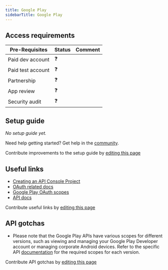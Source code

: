 ```yaml
---
title: Google Play
sidebarTitle: Google Play
---
```



<Overview />
<PreBuiltTooling />
<PreBuiltUseCases />

## Access requirements
| Pre-Requisites | Status | Comment|
| - | - | - |
| Paid dev account | ❓ |  |
| Paid test account | ❓ |  |
| Partnership | ❓ | |
| App review | ❓ |  |
| Security audit | ❓ | |


## Setup guide

_No setup guide yet._

<Tip>Need help getting started? Get help in the [community](https://nango.dev/slack).</Tip>

<Note>Contribute improvements to the setup guide by [editing this page](https://github.com/nangohq/nango/tree/master/docs-v2/integrations/all/google-play.mdx)</Note>


## Useful links

-   [Creating an API Console Project](https://developers.google.com/android-publisher/authorization#creating_an_apis_console_project)
-   [OAuth related docs](https://developers.google.com/android-publisher/authorization)
-   [Google Play OAuth scopes](https://developers.google.com/identity/protocols/oauth2/scopes#androidpublisher)
-   [API docs](https://developers.google.com/android-publisher)

<Note>Contribute useful links by [editing this page](https://github.com/nangohq/nango/tree/master/docs-v2/integrations/all/google-play.mdx)</Note>

## API gotchas

-   Please note that the Google Play APIs have various scopes for different versions, such as viewing and managing your Google Play Developer account or managing corporate Android devices. Refer to the specific API [documentation](https://developers.google.com/identity/protocols/oauth2/scopes#androidpublisher) for the required scopes for each version.

<Note>Contribute API gotchas by [editing this page](https://github.com/nangohq/nango/tree/master/docs-v2/integrations/all/google-play.mdx)</Note>
